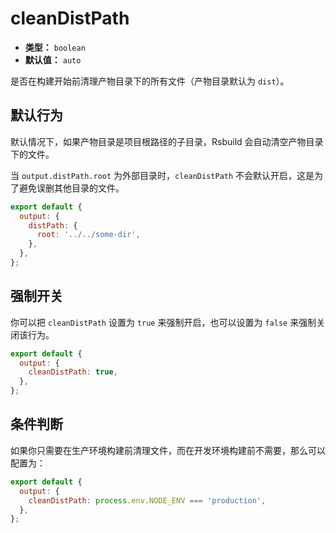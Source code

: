 # cleanDistPath

- **类型：** `boolean`
- **默认值：** `auto`

是否在构建开始前清理产物目录下的所有文件（产物目录默认为 `dist`）。

## 默认行为

默认情况下，如果产物目录是项目根路径的子目录，Rsbuild 会自动清空产物目录下的文件。

当 `output.distPath.root` 为外部目录时，`cleanDistPath` 不会默认开启，这是为了避免误删其他目录的文件。

```js
export default {
  output: {
    distPath: {
      root: '../../some-dir',
    },
  },
};
```

## 强制开关

你可以把 `cleanDistPath` 设置为 `true` 来强制开启，也可以设置为 `false` 来强制关闭该行为。

```js
export default {
  output: {
    cleanDistPath: true,
  },
};
```

## 条件判断

如果你只需要在生产环境构建前清理文件，而在开发环境构建前不需要，那么可以配置为：

```js
export default {
  output: {
    cleanDistPath: process.env.NODE_ENV === 'production',
  },
};
```
